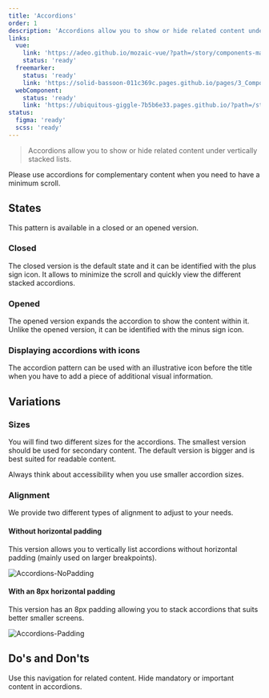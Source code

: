 ```yaml
---
title: 'Accordions'
order: 1
description: 'Accordions allow you to show or hide related content under vertically stacked lists'
links:
  vue:
    link: 'https://adeo.github.io/mozaic-vue/?path=/story/components-maccordion'
    status: 'ready'
  freemarker:
    status: 'ready'
    link: 'https://solid-bassoon-011c369c.pages.github.io/pages/3_Components/accordion/'
  webComponent:
    status: 'ready'
    link: 'https://ubiquitous-giggle-7b5b6e33.pages.github.io/?path=/story/components-accordion'
status:
  figma: 'ready'
  scss: 'ready'
---
```



> Accordions allow you to show or hide related content under vertically stacked lists.

<Preview path="stacked" nude />

  <Highlight theme="tips" title="When to use">

Please use accordions for complementary content when you need to have a minimum scroll.

  </Highlight>

## States

This pattern is available in a closed or an opened version.

### Closed

The closed version is the default state and it can be identified with the plus sign icon. It allows to minimize the scroll and quickly view the different stacked accordions.

<Preview path="basic" nude />

### Opened

The opened version expands the accordion to show the content within it. Unlike the opened version, it can be identified with the minus sign icon.

<Preview path="open" nude />

### Displaying accordions with icons

The accordion pattern can be used with an illustrative icon before the title when you have to add a piece of additional visual information.

<Preview path="icon" nude />

## Variations

### Sizes

You will find two different sizes for the accordions. The smallest version should be used for secondary content. The default version is bigger and is best suited for readable content.

<Preview path="sizes" nude />

<Highlight theme="warning" title="Be aware">

Always think about accessibility when you use smaller accordion sizes.

</Highlight>

### Alignment

We provide two different types of alignment to adjust to your needs.

#### Without horizontal padding

This version allows you to vertically list accordions without horizontal padding (mainly used on larger breakpoints).

![Accordions-NoPadding](Accordions-NoPadding--Zoning.png)

#### With an 8px horizontal padding

This version has an 8px padding allowing you to stack accordions that suits better smaller screens.

![Accordions-Padding](Accordions-Padding--Zoning.png)

## Do's and Don'ts

<HintItem>Use this navigation for related content.</HintItem>
<HintItem dont>Hide mandatory or important content in accordions.</HintItem>

